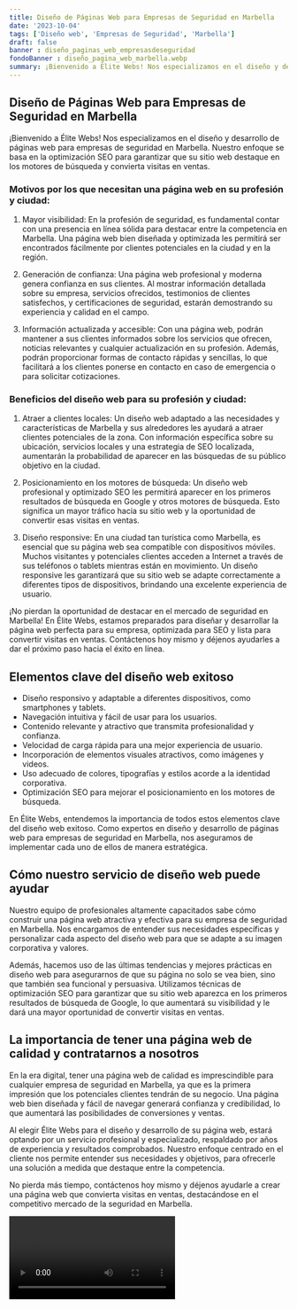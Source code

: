 ```yaml
---
title: Diseño de Páginas Web para Empresas de Seguridad en Marbella
date: '2023-10-04'
tags: ['Diseño web', 'Empresas de Seguridad', 'Marbella']
draft: false
banner : diseño_paginas_web_empresasdeseguridad
fondoBanner : diseño_pagina_web_marbella.webp
summary: ¡Bienvenido a Élite Webs! Nos especializamos en el diseño y desarrollo de páginas web para empresas de seguridad en Marbella. Nuestro enfoque se basa en la optimización SEO para garantizar que su sitio web destaque en los motores de búsqueda y convierta visitas en ventas.
---
```


## Diseño de Páginas Web para Empresas de Seguridad en Marbella

¡Bienvenido a Élite Webs! Nos especializamos en el diseño y desarrollo de páginas web para empresas de seguridad en Marbella. Nuestro enfoque se basa en la optimización SEO para garantizar que su sitio web destaque en los motores de búsqueda y convierta visitas en ventas.

### Motivos por los que necesitan una página web en su profesión y ciudad:

1. Mayor visibilidad: En la profesión de seguridad, es fundamental contar con una presencia en línea sólida para destacar entre la competencia en Marbella. Una página web bien diseñada y optimizada les permitirá ser encontrados fácilmente por clientes potenciales en la ciudad y en la región.

2. Generación de confianza: Una página web profesional y moderna genera confianza en sus clientes. Al mostrar información detallada sobre su empresa, servicios ofrecidos, testimonios de clientes satisfechos, y certificaciones de seguridad, estarán demostrando su experiencia y calidad en el campo.

3. Información actualizada y accesible: Con una página web, podrán mantener a sus clientes informados sobre los servicios que ofrecen, noticias relevantes y cualquier actualización en su profesión. Además, podrán proporcionar formas de contacto rápidas y sencillas, lo que facilitará a los clientes ponerse en contacto en caso de emergencia o para solicitar cotizaciones.

### Beneficios del diseño web para su profesión y ciudad:

1. Atraer a clientes locales: Un diseño web adaptado a las necesidades y características de Marbella y sus alrededores les ayudará a atraer clientes potenciales de la zona. Con información específica sobre su ubicación, servicios locales y una estrategia de SEO localizada, aumentarán la probabilidad de aparecer en las búsquedas de su público objetivo en la ciudad.

2. Posicionamiento en los motores de búsqueda: Un diseño web profesional y optimizado SEO les permitirá aparecer en los primeros resultados de búsqueda en Google y otros motores de búsqueda. Esto significa un mayor tráfico hacia su sitio web y la oportunidad de convertir esas visitas en ventas.

3. Diseño responsive: En una ciudad tan turística como Marbella, es esencial que su página web sea compatible con dispositivos móviles. Muchos visitantes y potenciales clientes acceden a Internet a través de sus teléfonos o tablets mientras están en movimiento. Un diseño responsive les garantizará que su sitio web se adapte correctamente a diferentes tipos de dispositivos, brindando una excelente experiencia de usuario.

¡No pierdan la oportunidad de destacar en el mercado de seguridad en Marbella! En Élite Webs, estamos preparados para diseñar y desarrollar la página web perfecta para su empresa, optimizada para SEO y lista para convertir visitas en ventas. Contáctenos hoy mismo y déjenos ayudarles a dar el próximo paso hacia el éxito en línea.

<GifSeo />

<Cta />

## Elementos clave del diseño web exitoso

- Diseño responsivo y adaptable a diferentes dispositivos, como smartphones y tablets.
- Navegación intuitiva y fácil de usar para los usuarios.
- Contenido relevante y atractivo que transmita profesionalidad y confianza.
- Velocidad de carga rápida para una mejor experiencia de usuario.
- Incorporación de elementos visuales atractivos, como imágenes y videos.
- Uso adecuado de colores, tipografías y estilos acorde a la identidad corporativa.
- Optimización SEO para mejorar el posicionamiento en los motores de búsqueda.

En Élite Webs, entendemos la importancia de todos estos elementos clave del diseño web exitoso. Como expertos en diseño y desarrollo de páginas web para empresas de seguridad en Marbella, nos aseguramos de implementar cada uno de ellos de manera estratégica.

## Cómo nuestro servicio de diseño web puede ayudar

Nuestro equipo de profesionales altamente capacitados sabe cómo construir una página web atractiva y efectiva para su empresa de seguridad en Marbella. Nos encargamos de entender sus necesidades específicas y personalizar cada aspecto del diseño web para que se adapte a su imagen corporativa y valores.

Además, hacemos uso de las últimas tendencias y mejores prácticas en diseño web para asegurarnos de que su página no solo se vea bien, sino que también sea funcional y persuasiva. Utilizamos técnicas de optimización SEO para garantizar que su sitio web aparezca en los primeros resultados de búsqueda de Google, lo que aumentará su visibilidad y le dará una mayor oportunidad de convertir visitas en ventas.

## La importancia de tener una página web de calidad y contratarnos a nosotros

En la era digital, tener una página web de calidad es imprescindible para cualquier empresa de seguridad en Marbella, ya que es la primera impresión que los potenciales clientes tendrán de su negocio. Una página web bien diseñada y fácil de navegar generará confianza y credibilidad, lo que aumentará las posibilidades de conversiones y ventas.

Al elegir Élite Webs para el diseño y desarrollo de su página web, estará optando por un servicio profesional y especializado, respaldado por años de experiencia y resultados comprobados. Nuestro enfoque centrado en el cliente nos permite entender sus necesidades y objetivos, para ofrecerle una solución a medida que destaque entre la competencia.

No pierda más tiempo, contáctenos hoy mismo y déjenos ayudarle a crear una página web que convierta visitas en ventas, destacándose en el competitivo mercado de la seguridad en Marbella.

<Video />

<CtaBot job='Empresas de Seguridad' city='Marbella'/>

<Gmaps query='Marbella+españa+maps' />